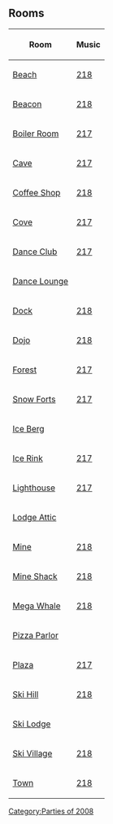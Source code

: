 {{CPW|Water Party 2008|Festa da Água 2008}}

==Rooms==
{|class="wikitable" style="margin: 1em auto;"
!Room!!Music
|-
|[[Media:WPBeach.swf|Beach]]||[[Media:Music218.swf|218]]
|-
|[[Media:WPBeacon.swf|Beacon]]||[[Media:Music218.swf|218]]
|-
|[[Media:WPBoilerRoom.swf|Boiler Room]]||[[Media:Music217.swf|217]]
|-
|[[Media:WPCave.swf|Cave]]||[[Media:Music217.swf|217]]
|-
|[[Media:WPCoffeeShop.swf|Coffee Shop]]||[[Media:Music218.swf|218]]
|-
|[[Media:WPCove.swf|Cove]]||[[Media:Music217.swf|217]]
|-
|[[Media:WPDanceClub.swf|Dance Club]]||[[Media:Music217.swf|217]]
|-
|[[Media:RoomsLounge-Water2008.swf|Dance Lounge]]||{{n/a|?}}
|-
|[[Media:WPDock.swf|Dock]]||[[Media:Music218.swf|218]]
|-
|[[Media:WPDojo.swf|Dojo]]||[[Media:Music218.swf|218]]
|-
|[[Media:WPForest.swf|Forest]]||[[Media:Music217.swf|217]]
|-
|[[Media:WPForts.swf|Snow Forts]]||[[Media:Music217.swf|217]]
|-
|[[Media:WPIceBerg.swf|Ice Berg]]||{{n/a}}
|-
|[[Media:WPIceRink.swf|Ice Rink]]||[[Media:Music217.swf|217]]
|-
|[[Media:WPLightHouse.swf|Lighthouse]]||[[Media:Music217.swf|217]]
|-
|[[Media:WPLodgeAttic.swf|Lodge Attic]]||{{n/a}}
|-
|[[Media:WPMine.swf|Mine]]||[[Media:Music218.swf|218]]
|-
|[[Media:WPMineShack.swf|Mine Shack]]||[[Media:Music218.swf|218]]
|-
|[[Media:WPParty.swf|Mega Whale]]||[[Media:Music218.swf|218]]
|-
|[[Media:WPPizzaParlor.swf|Pizza Parlor]]||{{n/a}}
|-
|[[Media:WPPlaza.swf|Plaza]]||[[Media:Music217.swf|217]]
|-
|[[Media:WPSkiHill.swf|Ski Hill]]||[[Media:Music218.swf|218]]
|-
|[[Media:WPSkiLodge.swf|Ski Lodge]]||{{n/a}}
|-
|[[Media:WPSkiVillage.swf|Ski Village]]||[[Media:Music218.swf|218]]
|-
|[[Media:WPTown.swf|Town]]||[[Media:Music218.swf|218]]
|}

{{Parties}}
[[Category:Parties of 2008]]
